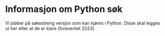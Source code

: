 # Informasjon om Python søk

Vi jobber på søkestreng versjon som kan kjøres i Python. Disse skal legges ut her etter at de er klare (foreventet 2023).
